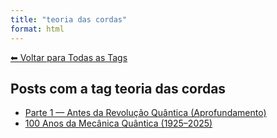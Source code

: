 ```yaml
---
title: "teoria das cordas"
format: html
---
```


[⬅ Voltar para Todas as Tags](../tags.qmd)

## Posts com a tag **teoria das cordas**

- [Parte 1 — Antes da Revolução Quântica (Aprofundamento)](/posts/fisica/parte-1-mecanica-quantica.html)
- [100 Anos da Mecânica Quântica (1925–2025)](/posts/fisica/100-anos-mecanica-quantica.html)
